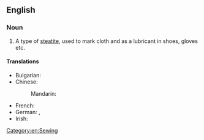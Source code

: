 ==English==

===Noun===
{{en-noun|-}}

# A type of [[steatite]], used to mark cloth and as a lubricant in shoes, gloves etc.

====Translations====
{{trans-top|type of steatite}}
* Bulgarian: {{t|bg|шивашка креда|f|sc=Cyrl}}
* Chinese:
*: Mandarin: {{t+|cmn|滑石粉}}
{{trans-mid}}
* French: {{t|fr|craie de tailleur|f}}
* German: {{t|de|Federweiß|n}}, {{t+|de|Talkum|n}}
* Irish: {{t|ga|cailc fhrancach|f}}
{{trans-bottom}}

[[Category:en:Sewing]]